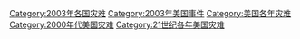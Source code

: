[[Category:2003年各国灾难|Category:2003年各国灾难]]
[[Category:2003年美国事件|Category:2003年美国事件]]
[[Category:美国各年灾难|Category:美国各年灾难]]
[[Category:2000年代美国灾难|Category:2000年代美国灾难]]
[[Category:21世纪各年美国灾难|Category:21世纪各年美国灾难]]